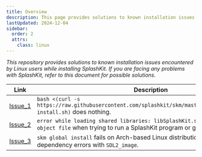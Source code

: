 ```yaml
---
title: Overview
description: This page provides solutions to known installation issues encountered by Linux users while installing or using SplashKit.
lastUpdated: 2024-12-04
sidebar:
  order: 2
  attrs:
    class: linux
---
```


*This repository provides solutions to known installation issues encountered by Linux users while installing SplashKit. If you are facing any problems with SplashKit, refer to this document for possible solutions.*

| Link                                         | Description                                                                                                                     |
| -------------------------------------------- | ------------------------------------------------------------------------------------------------------------------------------- |
| [Issue_1](/troubleshoot/linux/linux-issue-1) | `bash <(curl -s https://raw.githubusercontent.com/splashkit/skm/master/installscripts/skm-install.sh)` does nothing. |
| [Issue_2](/troubleshoot/linux/linux-issue-2) | `error while loading shared libraries: libSplashKit.so: cannot open shared object file` when trying to run a SplashKit program or global install. |
| [Issue_3](/troubleshoot/linux/linux-issue-3) | `skm global install` fails on Arch-based Linux distributions due to `libjxl` dependency errors with `SDL2_image`. |
